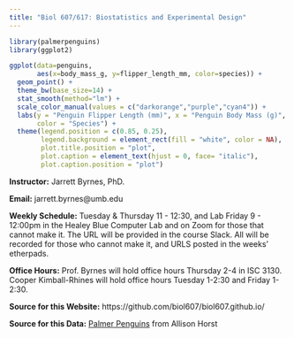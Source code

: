 ```yaml
---
title: "Biol 607/617: Biostatistics and Experimental Design"
---
```


```r
library(palmerpenguins)
library(ggplot2)

ggplot(data=penguins, 
       aes(x=body_mass_g, y=flipper_length_mm, color=species)) +
  geom_point() +
  theme_bw(base_size=14) +
  stat_smooth(method="lm") +
  scale_color_manual(values = c("darkorange","purple","cyan4")) +
  labs(y = "Penguin Flipper Length (mm)", x = "Penguin Body Mass (g)",
       color = "Species") +
  theme(legend.position = c(0.85, 0.25),
        legend.background = element_rect(fill = "white", color = NA),
        plot.title.position = "plot",
        plot.caption = element_text(hjust = 0, face= "italic"),
        plot.caption.position = "plot")

```

**Instructor:** Jarrett Byrnes, PhD.

**Email:** jarrett.byrnes@umb.edu

**Weekly Schedule:** Tuesday & Thursday 11 - 12:30, and Lab Friday 9 - 12:00pm in the Healey Blue Computer Lab and on Zoom for those that cannot make it. The URL will be provided in the course Slack. All will be recorded for those who cannot make it, and URLS posted in the weeks' etherpads.

**Office Hours:** Prof. Byrnes will hold office hours Thursday 2-4 in ISC 3130. Cooper Kimball-Rhines will hold office hours Tuesday 1-2:30 and Friday 1-2:30.

**Source for this Website:** https://github.com/biol607/biol607.github.io/  
  
**Source for this Data:** [Palmer Penguins](https://github.com/allisonhorst/palmerpenguins) from Allison Horst
&nbsp;  
&nbsp;  
&nbsp;

